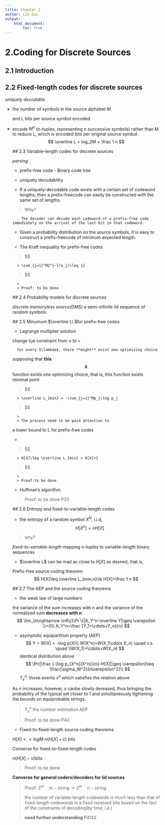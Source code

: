 ```yaml
---
title: Chapter 2
author: Lin Gui
output:
    html_document:
        toc: true
---
```


# 2.Coding for Discrete Sources

## 2.1 Introduction

## 2.2 Fixed-length codes for discrete sources

_uniquely decodable_

- the number of symbols in the source alphabet $M$
	
	and L bits per source symbol encoded

- encode $M^n$ (n-tuples, representing n successive symbols) rather than M to reduce L, which is encoded bits per original source symbol.
$$
	\overline L = log_2M + \frac 1 n
	$$
		
		
		
		
		
		
		
		
		
		
		
	## 2.3 Variable-length codes for discrete sources
	
	_parsing_
	
	- prefix-free code - Binary code tree
	
	- uniquely decodability
	
	- If a uniquely-decodable code exists with a certain set of codeword lengths, then a prefix-freecode can easily be constructed with the same set of lengths.
	
	> Why?
		
		- The decoder can decode each codeword of a prefix-free code immediately on the arrival of the last bit in that codeword.
	
	- Given a probability distribution on the source symbols, it is easy to construct a prefix-freecode of minimum expected length.
	
	- The Kraft inequality for prefix-free codes
	
	> $$
		> \sum_{j=1}^M2^{-l(a_j)\leq 1}
	> $$
		>
		> Proof: to be done
	
	## 2.4 Probability models for discrete sources
	
	_discrete memoryless source(DMS)_ a semi-infinite iid sequence of random symbols
	
	## 2.5 Minumum $\overline L\ $for prefix-free codes
	
	- Lagrange multiplier solution
	
	change tue constraint from $\leq$ to $=$
		
		for every $\lambda$, there **might** exist one optimizing choice
	
	supposing that **this $$\lambda$$ **function exists one optimizing choice, that is, this function exists minimal point
	
	> $$
		> \overline L_{min} = -\sum_{j=1}^Mp_j\log p_j
	> $$
		>
		> The process need to be paid attention to
	
	a lower bound to L for prefix-free codes
	
	- 
	
	> $$
		> H[X]\leq \overline L_{min} < H[X]+1
	> $$
		>
		> Proof:to be done 
	
	
	- Huffman's algorithm
	
	> Proof: to be done P30
	
	## 2.6 Entropy and fixed-to-variable-length codes
	
	- the entropy of a random symbol $X^N$, i.i.d,
	$$
	H[X^n]=nH[X]
	$$
	
	
	
	
	
	
	
	
	
	> why?
	
	_fixed-to-variable-length_ mapping n-tuples to variable-length binary sequences
	
	- $\overline L$ can be mad as close to $H[X]$ as desired, that is,
	
	Prefix-free source coding theorem
	$$
	H[X]\leq \overline L_{min,n}\le H[X]+\frac 1 n
	$$
	
	
	
	
	
	
	
	
	
	## 2.7 The AEP and the source coding theorems
	
	- the weak law of large numbers
	
	the variance of the sum increases with n and the variance of the normalized sum **decreases with n**
	$$
	\lim_{n\rightarrow \infty}\Pr \{|A_Y^n-\overline Y|\geq \varepsilon \}=0\\
	A_Y^n=\frac {Y_1+\cdots+Y_n}{n}
	$$
	
	- asymptotic equipartition property (AEP) 
	$$
	Y = W(X) = -\log p(X)\\
	W(X^n)=W(X_1\cdots X_n)  \quad v.s. \quad  \\W(X_1)+\cdots+W(X_n)
	$$
	identical distribution above
	$$
	\Pr(|\frac {-\log p_{X^n}(X^n)}{n}-H[X]|\geq \varepsilon)\leq \frac{\sigma_W^2}{n\varepsilon^2}\\
	$$
	$T_\varepsilon^n$: those events $x^n$ which satisfies the relation above
	
	As $n$ increases, however, $\varepsilon$ canbe slowly dereased, thus bringing the probability of the typical set closer  to 1 and simultaneously tightening the bounds on equiprobable strings.
	
	> $T_\varepsilon^n$ the number estimation  AEP
	>
	> Proof: to be done P40
	
	- Fixed-to-fixed-length source coding theorems
	
	$H[X] << logM$      $n(H[X]+\varepsilon)$ bits
	
	Converse for fixed-to-fixed-length codes
	
	$n(H[X]-\nu)$bits
	
	> Proof: to be done
	
	**Converse for general coders/decoders for iid sources**
	
	> Proof: $2^m \quad m-string \rightarrow 2^m \quad n-string$
	>
	> the number of variable-length codewords is much less than that of fixed-length codewords in a fixed received bits based on the fact of the constraints of decoding(by time, i.e.) 
	>
	> **need further understanding ** P4142